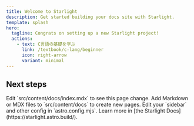 ```yaml
---
title: Welcome to Starlight
description: Get started building your docs site with Starlight.
template: splash
hero:
  tagline: Congrats on setting up a new Starlight project!
  actions:
    - text: C言語の基礎を学ぶ
      link: /textbook/c-lang/beginner
      icon: right-arrow
      variant: minimal
---
```



## Next steps

<CardGrid stagger>
	<Card title="Update content" icon="pencil">
		Edit `src/content/docs/index.mdx` to see this page change.
	</Card>
	<Card title="Add new content" icon="add-document">
		Add Markdown or MDX files to `src/content/docs` to create new pages.
	</Card>
	<Card title="Configure your site" icon="setting">
		Edit your `sidebar` and other config in `astro.config.mjs`.
	</Card>
	<Card title="Read the docs" icon="open-book">
		Learn more in [the Starlight Docs](https://starlight.astro.build/).
	</Card>
</CardGrid>
